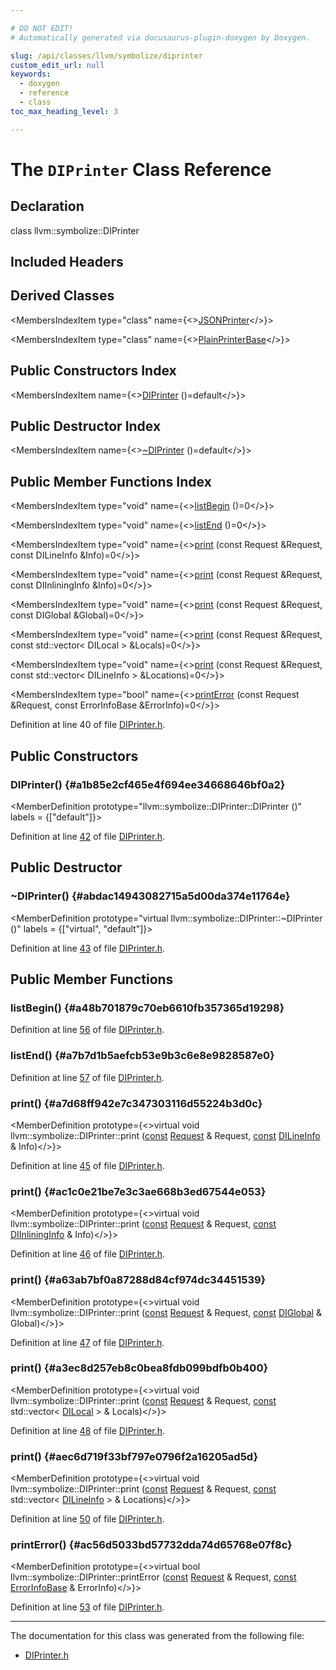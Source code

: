 ```yaml
---

# DO NOT EDIT!
# Automatically generated via docusaurus-plugin-doxygen by Doxygen.

slug: /api/classes/llvm/symbolize/diprinter
custom_edit_url: null
keywords:
  - doxygen
  - reference
  - class
toc_max_heading_level: 3

---
```





# The `DIPrinter` Class Reference

<DoxygenPage pluginConfig={pluginConfig}>



## Declaration

<CodeBlock>class llvm::symbolize::DIPrinter</CodeBlock>

## Included Headers

<IncludesList>
<IncludesListItem
  filePath="llvm/DebugInfo/Symbolize/DIPrinter.h"
  permalink="/docs/api/files/include/include/llvm/include/llvm/debuginfo/include/llvm/debuginfo/symbolize/diprinter-h"
  isLocal="true" />
</IncludesList>

## Derived Classes

<MembersIndex>

<MembersIndexItem
  type="class"
  name={<><a href="/docs/api/classes/llvm/symbolize/jsonprinter">JSONPrinter</a></>}>
</MembersIndexItem>

<MembersIndexItem
  type="class"
  name={<><a href="/docs/api/classes/llvm/symbolize/plainprinterbase">PlainPrinterBase</a></>}>
</MembersIndexItem>

</MembersIndex>

## Public Constructors Index

<MembersIndex>

<MembersIndexItem
  name={<><a href="#a1b85e2cf465e4f694ee34668646bf0a2">DIPrinter</a> ()=default</>}>
</MembersIndexItem>

</MembersIndex>

## Public Destructor Index

<MembersIndex>

<MembersIndexItem
  name={<><a href="#abdac14943082715a5d00da374e11764e">~DIPrinter</a> ()=default</>}>
</MembersIndexItem>

</MembersIndex>

## Public Member Functions Index

<MembersIndex>

<MembersIndexItem
  type="void"
  name={<><a href="#a48b701879c70eb6610fb357365d19298">listBegin</a> ()=0</>}>
</MembersIndexItem>

<MembersIndexItem
  type="void"
  name={<><a href="#a7b7d1b5aefcb53e9b3c6e8e9828587e0">listEnd</a> ()=0</>}>
</MembersIndexItem>

<MembersIndexItem
  type="void"
  name={<><a href="#a7d68ff942e7c347303116d55224b3d0c">print</a> (const Request &amp;Request, const DILineInfo &amp;Info)=0</>}>
</MembersIndexItem>

<MembersIndexItem
  type="void"
  name={<><a href="#ac1c0e21be7e3c3ae668b3ed67544e053">print</a> (const Request &amp;Request, const DIInliningInfo &amp;Info)=0</>}>
</MembersIndexItem>

<MembersIndexItem
  type="void"
  name={<><a href="#a63ab7bf0a87288d84cf974dc34451539">print</a> (const Request &amp;Request, const DIGlobal &amp;Global)=0</>}>
</MembersIndexItem>

<MembersIndexItem
  type="void"
  name={<><a href="#a3ec8d257eb8c0bea8fdb099bdfb0b400">print</a> (const Request &amp;Request, const std::vector&lt; DILocal &gt; &amp;Locals)=0</>}>
</MembersIndexItem>

<MembersIndexItem
  type="void"
  name={<><a href="#aec6d719f33bf797e0796f2a16205ad5d">print</a> (const Request &amp;Request, const std::vector&lt; DILineInfo &gt; &amp;Locations)=0</>}>
</MembersIndexItem>

<MembersIndexItem
  type="bool"
  name={<><a href="#ac56d5033bd57732dda74d65768e07f8c">printError</a> (const Request &amp;Request, const ErrorInfoBase &amp;ErrorInfo)=0</>}>
</MembersIndexItem>

</MembersIndex>


Definition at line 40 of file <a href="/docs/api/files/include/include/llvm/include/llvm/debuginfo/include/llvm/debuginfo/symbolize/diprinter-h">DIPrinter.h</a>.

<SectionDefinition>

## Public Constructors

### DIPrinter() {#a1b85e2cf465e4f694ee34668646bf0a2}

<MemberDefinition
  prototype="llvm::symbolize::DIPrinter::DIPrinter ()"
  labels = {["default"]}>

Definition at line <a href="/docs/api/files/include/include/llvm/include/llvm/debuginfo/include/llvm/debuginfo/symbolize/diprinter-h/#l00042">42</a> of file <a href="/docs/api/files/include/include/llvm/include/llvm/debuginfo/include/llvm/debuginfo/symbolize/diprinter-h">DIPrinter.h</a>.
</MemberDefinition>

</SectionDefinition>

<SectionDefinition>

## Public Destructor

### ~DIPrinter() {#abdac14943082715a5d00da374e11764e}

<MemberDefinition
  prototype="virtual llvm::symbolize::DIPrinter::~DIPrinter ()"
  labels = {["virtual", "default"]}>

Definition at line <a href="/docs/api/files/include/include/llvm/include/llvm/debuginfo/include/llvm/debuginfo/symbolize/diprinter-h/#l00043">43</a> of file <a href="/docs/api/files/include/include/llvm/include/llvm/debuginfo/include/llvm/debuginfo/symbolize/diprinter-h">DIPrinter.h</a>.
</MemberDefinition>

</SectionDefinition>

<SectionDefinition>

## Public Member Functions

### listBegin() {#a48b701879c70eb6610fb357365d19298}

<MemberDefinition
  prototype="virtual void llvm::symbolize::DIPrinter::listBegin ()">

Definition at line <a href="/docs/api/files/include/include/llvm/include/llvm/debuginfo/include/llvm/debuginfo/symbolize/diprinter-h/#l00056">56</a> of file <a href="/docs/api/files/include/include/llvm/include/llvm/debuginfo/include/llvm/debuginfo/symbolize/diprinter-h">DIPrinter.h</a>.
</MemberDefinition>

### listEnd() {#a7b7d1b5aefcb53e9b3c6e8e9828587e0}

<MemberDefinition
  prototype="virtual void llvm::symbolize::DIPrinter::listEnd ()">

Definition at line <a href="/docs/api/files/include/include/llvm/include/llvm/debuginfo/include/llvm/debuginfo/symbolize/diprinter-h/#l00057">57</a> of file <a href="/docs/api/files/include/include/llvm/include/llvm/debuginfo/include/llvm/debuginfo/symbolize/diprinter-h">DIPrinter.h</a>.
</MemberDefinition>

### print() {#a7d68ff942e7c347303116d55224b3d0c}

<MemberDefinition
  prototype={<>virtual void llvm::symbolize::DIPrinter::print (<a href="/docs/api/files/lib/lib/target/lib/target/aarch64/aarch64promoteconstant-cpp/#a90f8350fecae261c25be85d38b451bff">const</a> <a href="/docs/api/structs/llvm/symbolize/request">Request</a> &amp; Request, <a href="/docs/api/files/lib/lib/target/lib/target/aarch64/aarch64promoteconstant-cpp/#a90f8350fecae261c25be85d38b451bff">const</a> <a href="/docs/api/structs/llvm/dilineinfo">DILineInfo</a> &amp; Info)</>}>

Definition at line <a href="/docs/api/files/include/include/llvm/include/llvm/debuginfo/include/llvm/debuginfo/symbolize/diprinter-h/#l00045">45</a> of file <a href="/docs/api/files/include/include/llvm/include/llvm/debuginfo/include/llvm/debuginfo/symbolize/diprinter-h">DIPrinter.h</a>.
</MemberDefinition>

### print() {#ac1c0e21be7e3c3ae668b3ed67544e053}

<MemberDefinition
  prototype={<>virtual void llvm::symbolize::DIPrinter::print (<a href="/docs/api/files/lib/lib/target/lib/target/aarch64/aarch64promoteconstant-cpp/#a90f8350fecae261c25be85d38b451bff">const</a> <a href="/docs/api/structs/llvm/symbolize/request">Request</a> &amp; Request, <a href="/docs/api/files/lib/lib/target/lib/target/aarch64/aarch64promoteconstant-cpp/#a90f8350fecae261c25be85d38b451bff">const</a> <a href="/docs/api/classes/llvm/diinlininginfo">DIInliningInfo</a> &amp; Info)</>}>

Definition at line <a href="/docs/api/files/include/include/llvm/include/llvm/debuginfo/include/llvm/debuginfo/symbolize/diprinter-h/#l00046">46</a> of file <a href="/docs/api/files/include/include/llvm/include/llvm/debuginfo/include/llvm/debuginfo/symbolize/diprinter-h">DIPrinter.h</a>.
</MemberDefinition>

### print() {#a63ab7bf0a87288d84cf974dc34451539}

<MemberDefinition
  prototype={<>virtual void llvm::symbolize::DIPrinter::print (<a href="/docs/api/files/lib/lib/target/lib/target/aarch64/aarch64promoteconstant-cpp/#a90f8350fecae261c25be85d38b451bff">const</a> <a href="/docs/api/structs/llvm/symbolize/request">Request</a> &amp; Request, <a href="/docs/api/files/lib/lib/target/lib/target/aarch64/aarch64promoteconstant-cpp/#a90f8350fecae261c25be85d38b451bff">const</a> <a href="/docs/api/structs/llvm/diglobal">DIGlobal</a> &amp; Global)</>}>

Definition at line <a href="/docs/api/files/include/include/llvm/include/llvm/debuginfo/include/llvm/debuginfo/symbolize/diprinter-h/#l00047">47</a> of file <a href="/docs/api/files/include/include/llvm/include/llvm/debuginfo/include/llvm/debuginfo/symbolize/diprinter-h">DIPrinter.h</a>.
</MemberDefinition>

### print() {#a3ec8d257eb8c0bea8fdb099bdfb0b400}

<MemberDefinition
  prototype={<>virtual void llvm::symbolize::DIPrinter::print (<a href="/docs/api/files/lib/lib/target/lib/target/aarch64/aarch64promoteconstant-cpp/#a90f8350fecae261c25be85d38b451bff">const</a> <a href="/docs/api/structs/llvm/symbolize/request">Request</a> &amp; Request, <a href="/docs/api/files/lib/lib/target/lib/target/aarch64/aarch64promoteconstant-cpp/#a90f8350fecae261c25be85d38b451bff">const</a> std::vector&lt; <a href="/docs/api/structs/llvm/dilocal">DILocal</a> &gt; &amp; Locals)</>}>

Definition at line <a href="/docs/api/files/include/include/llvm/include/llvm/debuginfo/include/llvm/debuginfo/symbolize/diprinter-h/#l00048">48</a> of file <a href="/docs/api/files/include/include/llvm/include/llvm/debuginfo/include/llvm/debuginfo/symbolize/diprinter-h">DIPrinter.h</a>.
</MemberDefinition>

### print() {#aec6d719f33bf797e0796f2a16205ad5d}

<MemberDefinition
  prototype={<>virtual void llvm::symbolize::DIPrinter::print (<a href="/docs/api/files/lib/lib/target/lib/target/aarch64/aarch64promoteconstant-cpp/#a90f8350fecae261c25be85d38b451bff">const</a> <a href="/docs/api/structs/llvm/symbolize/request">Request</a> &amp; Request, <a href="/docs/api/files/lib/lib/target/lib/target/aarch64/aarch64promoteconstant-cpp/#a90f8350fecae261c25be85d38b451bff">const</a> std::vector&lt; <a href="/docs/api/structs/llvm/dilineinfo">DILineInfo</a> &gt; &amp; Locations)</>}>

Definition at line <a href="/docs/api/files/include/include/llvm/include/llvm/debuginfo/include/llvm/debuginfo/symbolize/diprinter-h/#l00050">50</a> of file <a href="/docs/api/files/include/include/llvm/include/llvm/debuginfo/include/llvm/debuginfo/symbolize/diprinter-h">DIPrinter.h</a>.
</MemberDefinition>

### printError() {#ac56d5033bd57732dda74d65768e07f8c}

<MemberDefinition
  prototype={<>virtual bool llvm::symbolize::DIPrinter::printError (<a href="/docs/api/files/lib/lib/target/lib/target/aarch64/aarch64promoteconstant-cpp/#a90f8350fecae261c25be85d38b451bff">const</a> <a href="/docs/api/structs/llvm/symbolize/request">Request</a> &amp; Request, <a href="/docs/api/files/lib/lib/target/lib/target/aarch64/aarch64promoteconstant-cpp/#a90f8350fecae261c25be85d38b451bff">const</a> <a href="/docs/api/classes/llvm/errorinfobase">ErrorInfoBase</a> &amp; ErrorInfo)</>}>

Definition at line <a href="/docs/api/files/include/include/llvm/include/llvm/debuginfo/include/llvm/debuginfo/symbolize/diprinter-h/#l00053">53</a> of file <a href="/docs/api/files/include/include/llvm/include/llvm/debuginfo/include/llvm/debuginfo/symbolize/diprinter-h">DIPrinter.h</a>.
</MemberDefinition>

</SectionDefinition>

<hr/>

The documentation for this class was generated from the following file:

<ul>
<li><a href="/docs/api/files/include/include/llvm/include/llvm/debuginfo/include/llvm/debuginfo/symbolize/diprinter-h">DIPrinter.h</a></li>
</ul>

</DoxygenPage>
